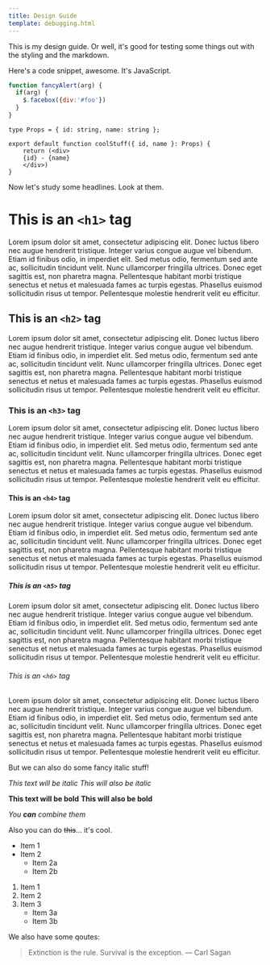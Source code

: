 ```yaml
---
title: Design Guide
template: debugging.html
---
```


This is my design guide.
Or well, it's good for testing some things out with the styling and the markdown.

Here's a code snippet, awesome. It's JavaScript.

```javascript
function fancyAlert(arg) {
  if(arg) {
    $.facebox({div:'#foo'})
  }
}
```

```tsx
type Props = { id: string, name: string };

export default function coolStuff({ id, name }: Props) {
	return (<div>
	{id} - {name}
	</div>)
}
```

Now let's study some headlines. Look at them.

# This is an `<h1>` tag

Lorem ipsum dolor sit amet, consectetur adipiscing elit. Donec luctus libero nec augue hendrerit tristique. Integer varius congue augue vel bibendum. Etiam id finibus odio, in imperdiet elit. Sed metus odio, fermentum sed ante ac, sollicitudin tincidunt velit. Nunc ullamcorper fringilla ultrices. Donec eget sagittis est, non pharetra magna. Pellentesque habitant morbi tristique senectus et netus et malesuada fames ac turpis egestas. Phasellus euismod sollicitudin risus ut tempor. Pellentesque molestie hendrerit velit eu efficitur.

## This is an `<h2>` tag

Lorem ipsum dolor sit amet, consectetur adipiscing elit. Donec luctus libero nec augue hendrerit tristique. Integer varius congue augue vel bibendum. Etiam id finibus odio, in imperdiet elit. Sed metus odio, fermentum sed ante ac, sollicitudin tincidunt velit. Nunc ullamcorper fringilla ultrices. Donec eget sagittis est, non pharetra magna. Pellentesque habitant morbi tristique senectus et netus et malesuada fames ac turpis egestas. Phasellus euismod sollicitudin risus ut tempor. Pellentesque molestie hendrerit velit eu efficitur.

### This is an `<h3>` tag

Lorem ipsum dolor sit amet, consectetur adipiscing elit. Donec luctus libero nec augue hendrerit tristique. Integer varius congue augue vel bibendum. Etiam id finibus odio, in imperdiet elit. Sed metus odio, fermentum sed ante ac, sollicitudin tincidunt velit. Nunc ullamcorper fringilla ultrices. Donec eget sagittis est, non pharetra magna. Pellentesque habitant morbi tristique senectus et netus et malesuada fames ac turpis egestas. Phasellus euismod sollicitudin risus ut tempor. Pellentesque molestie hendrerit velit eu efficitur.

#### This is an `<h4>` tag

Lorem ipsum dolor sit amet, consectetur adipiscing elit. Donec luctus libero nec augue hendrerit tristique. Integer varius congue augue vel bibendum. Etiam id finibus odio, in imperdiet elit. Sed metus odio, fermentum sed ante ac, sollicitudin tincidunt velit. Nunc ullamcorper fringilla ultrices. Donec eget sagittis est, non pharetra magna. Pellentesque habitant morbi tristique senectus et netus et malesuada fames ac turpis egestas. Phasellus euismod sollicitudin risus ut tempor. Pellentesque molestie hendrerit velit eu efficitur.

##### This is an `<h5>` tag

Lorem ipsum dolor sit amet, consectetur adipiscing elit. Donec luctus libero nec augue hendrerit tristique. Integer varius congue augue vel bibendum. Etiam id finibus odio, in imperdiet elit. Sed metus odio, fermentum sed ante ac, sollicitudin tincidunt velit. Nunc ullamcorper fringilla ultrices. Donec eget sagittis est, non pharetra magna. Pellentesque habitant morbi tristique senectus et netus et malesuada fames ac turpis egestas. Phasellus euismod sollicitudin risus ut tempor. Pellentesque molestie hendrerit velit eu efficitur.

###### This is an `<h6>` tag

Lorem ipsum dolor sit amet, consectetur adipiscing elit. Donec luctus libero nec augue hendrerit tristique. Integer varius congue augue vel bibendum. Etiam id finibus odio, in imperdiet elit. Sed metus odio, fermentum sed ante ac, sollicitudin tincidunt velit. Nunc ullamcorper fringilla ultrices. Donec eget sagittis est, non pharetra magna. Pellentesque habitant morbi tristique senectus et netus et malesuada fames ac turpis egestas. Phasellus euismod sollicitudin risus ut tempor. Pellentesque molestie hendrerit velit eu efficitur.



But we can also do some fancy italic stuff!

*This text will be italic*
_This will also be italic_

**This text will be bold**
__This will also be bold__

*You **can** combine them*

Also you can do ~~this~~... it's cool.

* Item 1
* Item 2
  * Item 2a
  * Item 2b


 1. Item 1
2. Item 2
3. Item 3
   * Item 3a
   * Item 3b


We also have some qoutes:

> Extinction is the rule. Survival is the exception.
> — Carl Sagan
